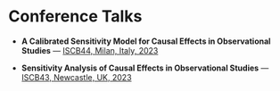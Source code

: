 # Conference Talks

- **A Calibrated Sensitivity Model for Causal Effects in Observational Studies** — [ISCB44, Milan, Italy, 2023](https://iscb.international/iscb-conference-2023/) 

- **Sensitivity Analysis of Causal Effects in Observational Studies** — [ISCB43, Newcastle, UK, 2023](https://iscb.international/2022/11/)  
  